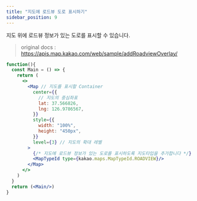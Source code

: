 ```yaml
---
title: "지도에 로드뷰 도로 표시하기"
sidebar_position: 9
---
```


지도 위에 로드뷰 정보가 있는 도로를 표시할 수 있습니다.

> original docs : https://apis.map.kakao.com/web/sample/addRoadviewOverlay/

```jsx live
function(){
  const Main = () => {
    return (
      <>
        <Map // 지도를 표시할 Container
          center={{
            // 지도의 중심좌표
            lat: 37.566826,
            lng: 126.9786567,
          }}
          style={{
            width: "100%",
            height: "450px",
          }}
          level={3} // 지도의 확대 레벨
        >
          {/* 지도에 로드뷰 정보가 있는 도로를 표시하도록 지도타입을 추가합니다 */}
          <MapTypeId type={kakao.maps.MapTypeId.ROADVIEW}/>
        </Map>
      </>
    )
  }
  return (<Main/>)
}
```
